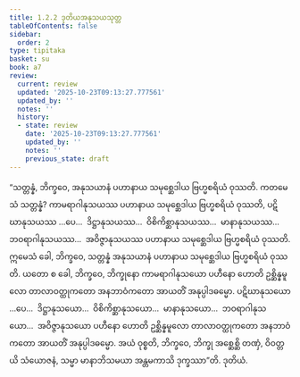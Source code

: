 ```yaml
---
title: 1.2.2 ဒုတိယအနုသယသုတ္တ
tableOfContents: false
sidebar:
  order: 2
type: tipitaka
basket: su
book: a7
review:
  current: review
  updated: '2025-10-23T09:13:27.777561'
  updated_by: ''
  notes: ''
  history:
  - state: review
    date: '2025-10-23T09:13:27.777561'
    updated_by: ''
    notes: ''
    previous_state: draft
---
```



<ReviewStatus review={frontmatter.review} showDetails={true} />

<HypothesisAnnotation frontmatter={frontmatter} />

<DynamicBreadcrumb />

<Division number="12" book="a7" e="ch" v="16" p="402">

<Paragraph number="60" book="a7">
“သတ္တန္နံ, ဘိက္ခဝေ, အနုသယာနံ ပဟာနာယ သမုစ္ဆေဒါယ ဗြဟ္မစရိယံ ဝုဿတိ. ကတမေသံ သတ္တန္နံ? ကာမရာဂါနုသယဿ ပဟာနာယ သမုစ္ဆေဒါယ ဗြဟ္မစရိယံ ဝုဿတိ, ပဋိဃာနုသယဿ …ပေ…  ဒိဋ္ဌာနုသယဿ…  ဝိစိကိစ္ဆာနုသယဿ…  မာနာနုသယဿ…  ဘဝရာဂါနုသယဿ…  အဝိဇ္ဇာနုသယဿ ပဟာနာယ သမုစ္ဆေဒါယ ဗြဟ္မစရိယံ ဝုဿတိ. ဣမေသံ ခေါ, ဘိက္ခဝေ, သတ္တန္နံ အနုသယာနံ ပဟာနာယ သမုစ္ဆေဒါယ ဗြဟ္မစရိယံ ဝုဿတိ.
</Paragraph>

<Paragraph number="61" book="a7">
ယတော စ ခေါ, ဘိက္ခဝေ, ဘိက္ခုနော ကာမရာဂါနုသယော ပဟီနော ဟောတိ ဥစ္ဆိန္နမူလော တာလာဝတ္ထုကတော အနဘာဝံကတော အာယတိံ အနုပ္ပါဒဓမ္မော. ပဋိဃာနုသယော …ပေ…  ဒိဋ္ဌာနုသယော…  ဝိစိကိစ္ဆာနုသယော…  မာနာနုသယော…  ဘဝရာဂါနုသယော…  အဝိဇ္ဇာနုသယော ပဟီနော ဟောတိ ဥစ္ဆိန္နမူလော တာလာဝတ္ထုကတော အနဘာဝံကတော အာယတိံ အနုပ္ပါဒဓမ္မော. အယံ ဝုစ္စတိ, ဘိက္ခဝေ, ဘိက္ခု အစ္ဆေစ္ဆိ တဏှံ, ဝိဝတ္တယိ သံယောဇနံ, သမ္မာ မာနာဘိသမယာ အန္တမကာသိ ဒုက္ခဿာ”တိ.

</Paragraph>
</Division>

<Paragraph number="62" type="center" book="a7">
ဒုတိယံ.
</Paragraph>